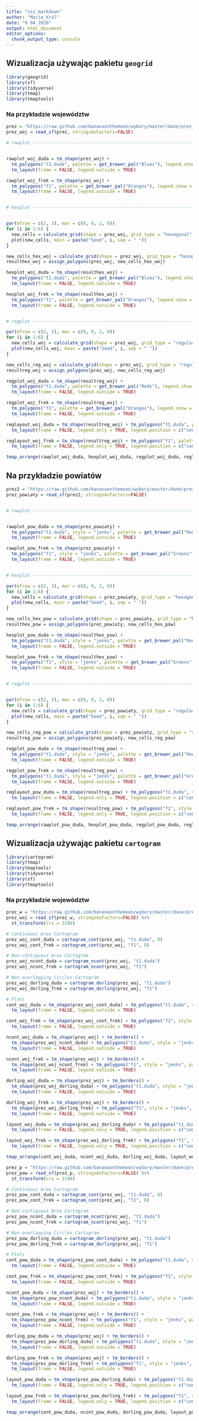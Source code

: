 ```yaml
---
title: "viz_markdown"
author: "Maria_Król"
date: "9 04 2020"
output: html_document
editor_options: 
  chunk_output_type: console
---
```


## Wizualizacja używając pakietu `geogrid`

```r

library(geogrid)
library(sf)
library(tidyverse)
library(tmap)
library(tmaptools)

```

### Na przykładzie województw
```r

prez = "https://raw.github.com/bananaonthemoon/wybory/master/dane/prez_woj.gpkg"
prez_woj = read_sf(prez, stringsAsFactors=FALSE)

# rawplot -----------------------------------------------------------------


rawplot_woj_duda = tm_shape(prez_woj) + 
  tm_polygons("t1.duda", palette = get_brewer_pal("Blues"), legend.show = FALSE) +
  tm_layout(frame = FALSE, legend.outside = TRUE)

rawplot_woj_frek = tm_shape(prez_woj) + 
  tm_polygons("f1", palette = get_brewer_pal("Oranges"), legend.show = FALSE) +
  tm_layout(frame = FALSE, legend.outside = TRUE)


# hexplot -----------------------------------------------------------------


par(mfrow = c(2, 3), mar = c(0, 0, 2, 0))
for (i in 1:6) {
  new_cells = calculate_grid(shape = prez_woj, grid_type = "hexagonal", seed = i)
  plot(new_cells, main = paste("Seed", i, sep = " "))
}

new_cells_hex_woj = calculate_grid(shape = prez_woj, grid_type = "hexagonal", seed = 2)
resulthex_woj = assign_polygons(prez_woj, new_cells_hex_woj)

hexplot_woj_duda = tm_shape(resulthex_woj) + 
  tm_polygons("t1.duda", palette = get_brewer_pal("Blues"), legend.show = FALSE) +
  tm_layout(frame = FALSE, legend.outside = TRUE)

hexplot_woj_frek = tm_shape(resulthex_woj) + 
  tm_polygons("f1", palette = get_brewer_pal("Oranges"), legend.show = FALSE) +
  tm_layout(frame = FALSE, legend.outside = TRUE)


# regplot -----------------------------------------------------------------

par(mfrow = c(2, 3), mar = c(0, 0, 2, 0))
for (i in 1:6) {
  new_cells_woj = calculate_grid(shape = prez_woj, grid_type = "regular", seed = i)
  plot(new_cells_woj, main = paste("Seed", i, sep = " "))
}

new_cells_reg_woj = calculate_grid(shape = prez_woj, grid_type = "regular", seed = 2)
resultreg_woj = assign_polygons(prez_woj, new_cells_reg_woj)

regplot_woj_duda = tm_shape(resultreg_woj) + 
  tm_polygons("t1.duda", palette = get_brewer_pal("Reds"), legend.show = FALSE) +
  tm_layout(frame = FALSE, legend.outside = TRUE)

regplot_woj_frek = tm_shape(resultreg_woj) + 
  tm_polygons("f1", palette = get_brewer_pal("Oranges"), legend.show = FALSE) +
  tm_layout(frame = FALSE, legend.outside = TRUE)

reglayout_woj_duda = tm_shape(resultreg_woj) + tm_polygons("t1.duda", palette = get_brewer_pal("Reds")) +
  tm_layout(frame = FALSE, legend.only = TRUE, legend.position = c("center", "center"))

reglayout_woj_frek = tm_shape(resultreg_woj) + tm_polygons("f1", palette = get_brewer_pal("Oranges")) +
  tm_layout(frame = FALSE, legend.only = TRUE, legend.position = c("center", "center"))

```

```r

tmap_arrange(rawplot_woj_duda, hexplot_woj_duda, regplot_woj_duda, reglayout_woj_duda, rawplot_woj_frek, hexplot_woj_frek, regplot_woj_frek, reglayout_woj_frek, nrow = 2)

```

## Na przykładzie powiatów
```r

prez2 = "https://raw.github.com/bananaonthemoon/wybory/master/dane/prez_powiaty.gpkg"
prez_powiaty = read_sf(prez2, stringsAsFactors=FALSE)


# rawplot -----------------------------------------------------------------


rawplot_pow_duda = tm_shape(prez_powiaty) + 
  tm_polygons("t1.duda", style = "jenks", palette = get_brewer_pal("Reds") , legend.show = FALSE) +
  tm_layout(frame = FALSE, legend.outside = TRUE)

rawplot_pow_frek = tm_shape(prez_powiaty) + 
  tm_polygons("f1", style = "jenks", palette = get_brewer_pal("Greens") , legend.show = FALSE) +
  tm_layout(frame = FALSE, legend.outside = TRUE)


# hexplot -----------------------------------------------------------------

par(mfrow = c(2, 3), mar = c(0, 0, 2, 0))
for (i in 1:6) {
  new_cells = calculate_grid(shape = prez_powiaty, grid_type = "hexagonal", seed = i)
  plot(new_cells, main = paste("Seed", i, sep = " "))
}

new_cells_hex_pow = calculate_grid(shape = prez_powiaty, grid_type = "hexagonal", seed = 2)
resulthex_pow = assign_polygons(prez_powiaty, new_cells_hex_pow)

hexplot_pow_duda = tm_shape(resulthex_pow) + 
  tm_polygons("t1.duda", style = "jenks", palette = get_brewer_pal("Reds"), legend.show = FALSE) +
  tm_layout(frame = FALSE, legend.outside = TRUE)

hexplot_pow_frek = tm_shape(resulthex_pow) + 
  tm_polygons("f1", style = "jenks", palette = get_brewer_pal("Greens"), legend.show = FALSE) +
  tm_layout(frame = FALSE, legend.outside = TRUE)


# regplot -----------------------------------------------------------------


par(mfrow = c(2, 3), mar = c(0, 0, 2, 0))
for (i in 1:6) {
  new_cells = calculate_grid(shape = prez_powiaty, grid_type = "regular", seed = i)
  plot(new_cells, main = paste("Seed", i, sep = " "))
}

new_cells_reg_pow = calculate_grid(shape = prez_powiaty, grid_type = "regular", seed = 2)
resultreg_pow = assign_polygons(prez_powiaty, new_cells_reg_pow)

regplot_pow_duda = tm_shape(resultreg_pow) + 
  tm_polygons("t1.duda", style = "jenks", palette = get_brewer_pal("Reds"), legend.show = FALSE) +
  tm_layout(frame = FALSE, legend.outside = TRUE)

regplot_pow_frek = tm_shape(resultreg_pow) + 
  tm_polygons("t1.duda", style = "jenks", palette = get_brewer_pal("Greens"), legend.show = FALSE) +
  tm_layout(frame = FALSE, legend.outside = TRUE)

reglayout_pow_duda = tm_shape(resultreg_pow) + tm_polygons("t1.duda", style = "jenks", palette = get_brewer_pal("Reds")) +
  tm_layout(frame = FALSE, legend.only = TRUE, legend.position = c("center", "center"))

reglayout_pow_frek = tm_shape(resultreg_pow) + tm_polygons("f1", style = "jenks", palette = get_brewer_pal("Greens")) +
  tm_layout(frame = FALSE, legend.only = TRUE, legend.position = c("center", "center"))

```

```r

tmap_arrange(rawplot_pow_duda, hexplot_pow_duda, regplot_pow_duda, reglayout_pow_duda, rawplot_pow_frek, hexplot_pow_frek, regplot_pow_frek, reglayout_pow_frek, nrow = 2)

```


## Wizualizacja używając pakietu `cartogram`
```r

library(cartogram)
library(tmap)
library(maptools)
library(tidyverse)
library(sf)
library(tmaptools)

```

### Na przykładzie województw
```r

prez_w = "https://raw.github.com/bananaonthemoon/wybory/master/dane/prez_woj.gpkg"
prez_woj = read_sf(prez_w, stringsAsFactors=FALSE) %>%
  st_transform(crs = 2180)

# Continuous Area Cartogram
prez_woj_cont_duda = cartogram_cont(prez_woj, "t1.duda", 8)
prez_woj_cont_frek = cartogram_cont(prez_woj, "f1", 8)

# Non-contiguous Area Cartogram
prez_woj_ncont_duda = cartogram_ncont(prez_woj, "t1.duda")
prez_woj_ncont_frek = cartogram_ncont(prez_woj, "f1")

# Non-overlapping Circles Cartogram
prez_woj_dorling_duda = cartogram_dorling(prez_woj, "t1.duda")
prez_woj_dorling_frek = cartogram_dorling(prez_woj, "f1")

# Plots
cont_woj_duda = tm_shape(prez_woj_cont_duda) + tm_polygons("t1.duda", style = "jenks", palette = get_brewer_pal("Reds"), palette = get_brewer_pal("Reds"), legend.show = FALSE) +
  tm_layout(frame = FALSE, legend.outside = TRUE)

cont_woj_frek = tm_shape(prez_woj_cont_frek) + tm_polygons("f1", style = "jenks", palette = get_brewer_pal("Greens"), legend.show = FALSE) +
  tm_layout(frame = FALSE, legend.outside = TRUE)

ncont_woj_duda = tm_shape(prez_woj) + tm_borders() + 
  tm_shape(prez_woj_ncont_duda) + tm_polygons("t1.duda", style = "jenks", palette = get_brewer_pal("Reds"), legend.show = FALSE) +
  tm_layout(frame = FALSE, legend.outside = TRUE)

ncont_woj_frek = tm_shape(prez_woj) + tm_borders() + 
  tm_shape(prez_woj_ncont_frek) + tm_polygons("f1", style = "jenks", palette = get_brewer_pal("Greens"), legend.show = FALSE) +
  tm_layout(frame = FALSE, legend.outside = TRUE)

dorling_woj_duda = tm_shape(prez_woj) + tm_borders() + 
  tm_shape(prez_woj_dorling_duda) + tm_polygons("t1.duda", style = "jenks", palette = get_brewer_pal("Reds"), legend.show = FALSE) +
  tm_layout(frame = FALSE, legend.outside = TRUE)

dorling_woj_frek = tm_shape(prez_woj) + tm_borders() + 
  tm_shape(prez_woj_dorling_frek) + tm_polygons("f1", style = "jenks", palette = get_brewer_pal("Greens"), legend.show = FALSE) +
  tm_layout(frame = FALSE, legend.outside = TRUE)

layout_woj_duda = tm_shape(prez_woj_dorling_duda) + tm_polygons("t1.duda", style = "jenks", palette = get_brewer_pal("Reds")) +
  tm_layout(frame = FALSE, legend.only = TRUE, legend.position = c("center", "center"))

layout_woj_frek = tm_shape(prez_woj_dorling_frek) + tm_polygons("f1", style = "jenks", palette = get_brewer_pal("Greens")) +
  tm_layout(frame = FALSE, legend.only = TRUE, legend.position = c("center", "center"))

```

```r

tmap_arrange(cont_woj_duda, ncont_woj_duda, dorling_woj_duda, layout_woj_duda, cont_woj_frek, ncont_woj_frek, dorling_woj_frek, layout_woj_frek, nrow = 2)

```

```r

prez_p = "https://raw.github.com/bananaonthemoon/wybory/master/dane/prez_powiaty.gpkg"
prez_pow = read_sf(prez_p, stringsAsFactors=FALSE) %>%
  st_transform(crs = 2180)

# Continuous Area Cartogram
prez_pow_cont_duda = cartogram_cont(prez_woj, "t1.duda", 8)
prez_pow_cont_frek = cartogram_cont(prez_woj, "f1", 8)

# Non-contiguous Area Cartogram
prez_pow_ncont_duda = cartogram_ncont(prez_woj, "t1.duda")
prez_pow_ncont_frek = cartogram_ncont(prez_woj, "f1")

# Non-overlapping Circles Cartogram
prez_pow_dorling_duda = cartogram_dorling(prez_woj, "t1.duda")
prez_pow_dorling_frek = cartogram_dorling(prez_woj, "f1")

# Plots
cont_pow_duda = tm_shape(prez_pow_cont_duda) + tm_polygons("t1.duda", style = "jenks", palette = get_brewer_pal("Reds"), palette = get_brewer_pal("Reds"), legend.show = FALSE) +
  tm_layout(frame = FALSE, legend.outside = TRUE)

cont_pow_frek = tm_shape(prez_pow_cont_frek) + tm_polygons("f1", style = "jenks", palette = get_brewer_pal("Greens"), legend.show = FALSE) +
  tm_layout(frame = FALSE, legend.outside = TRUE)

ncont_pow_duda = tm_shape(prez_woj) + tm_borders() + 
  tm_shape(prez_pow_ncont_duda) + tm_polygons("t1.duda", style = "jenks", palette = get_brewer_pal("Reds"), legend.show = FALSE) +
  tm_layout(frame = FALSE, legend.outside = TRUE)

ncont_pow_frek = tm_shape(prez_woj) + tm_borders() + 
  tm_shape(prez_pow_ncont_frek) + tm_polygons("f1", style = "jenks", palette = get_brewer_pal("Greens"), legend.show = FALSE) +
  tm_layout(frame = FALSE, legend.outside = TRUE)

dorling_pow_duda = tm_shape(prez_woj) + tm_borders() + 
  tm_shape(prez_pow_dorling_duda) + tm_polygons("t1.duda", style = "jenks", palette = get_brewer_pal("Reds"), legend.show = FALSE) +
  tm_layout(frame = FALSE, legend.outside = TRUE)

dorling_pow_frek = tm_shape(prez_woj) + tm_borders() + 
  tm_shape(prez_pow_dorling_frek) + tm_polygons("f1", style = "jenks", palette = get_brewer_pal("Greens"), legend.show = FALSE) +
  tm_layout(frame = FALSE, legend.outside = TRUE)

layout_pow_duda = tm_shape(prez_pow_dorling_duda) + tm_polygons("t1.duda", style = "jenks", palette = get_brewer_pal("Reds")) +
  tm_layout(frame = FALSE, legend.only = TRUE, legend.position = c("center", "center"))

layout_pow_frek = tm_shape(prez_pow_dorling_frek) + tm_polygons("f1", style = "jenks", palette = get_brewer_pal("Greens")) +
  tm_layout(frame = FALSE, legend.only = TRUE, legend.position = c("center", "center"))

```

```r

tmap_arrange(cont_pow_duda, ncont_pow_duda, dorling_pow_duda, layout_pow_duda, cont_pow_frek, ncont_pow_frek, dorling_pow_frek, layout_pow_frek, nrow = 2)

```